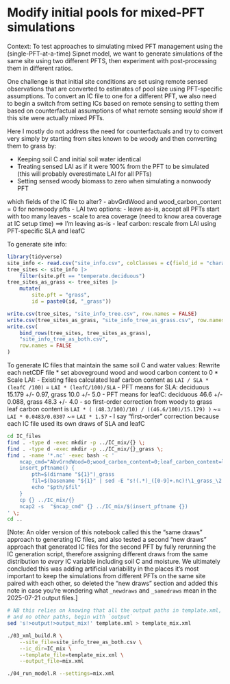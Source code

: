 # Modify initial pools for mixed-PFT simulations

Context: To test approaches to simulating mixed PFT management using the
(single-PFT-at-a-time) Sipnet model, we want to generate simulations of the
same site using two different PFTS, then experiment with post-processing them
in different ratios.

One challenge is that initial site conditions are set using remote sensed
observations that are converted to estimates of pool size using PFT-specific
assumptions. To convert an IC file to one for a different PFT, we also need
to begin a switch from setting ICs based on remote sensing to setting them
based on counterfactual assumptions of what remote sensing _would_ show if
this site were actually mixed PFTs.

Here I mostly do not address the need for counterfactuals and try to convert
very simply by starting from sites known to be woody and then converting them
to grass by:

* Keeping soil C and initial soil water identical
* Treating sensed LAI as if it were 100% from the PFT to be simulated
	(this will probably overestimate LAI for all PFTs)
* Setting sensed woody biomass to zero when simulating a nonwoody PFT

which fields of the IC file to alter?
	- abvGrdWood and wood_carbon_content = 0 for nonwoody pfts
	- LAI two options:
		- leave as-is, accept all PFTs start with too many leaves
		- scale to area coverage (need to know area coverage at IC setup time)
		==> I'm leaving as-is
	- leaf carbon: rescale from LAI using PFT-specific SLA and leafC

To generate site info:

```r
library(tidyverse)
site_info <- read.csv("site_info.csv", colClasses = c(field_id = "character"))
tree_sites <- site_info |>
	filter(site.pft == "temperate.deciduous")
tree_sites_as_grass <- tree_sites |>
	mutate(
		site.pft = "grass",
		id = paste0(id, "_grass"))

write.csv(tree_sites, "site_info_tree.csv", row.names = FALSE)
write.csv(tree_sites_as_grass, "site_info_tree_as_grass.csv", row.names = FALSE)
write.csv(
	bind_rows(tree_sites, tree_sites_as_grass),
	"site_info_tree_as_both.csv",
	row.names = FALSE
)
```

To generate IC files that maintain the same soil C and water values: Rewrite each netCDF file
* set aboveground wood and wood carbon content to 0
* Scale LAI:
	- Existing files calculated leaf carbon content as `LAI / SLA * (leafC /100)` = `LAI * (leafC/100)/SLA`
	- PFT means for SLA: deciduous 15.179 +/- 0.97, grass 10.0 +/- 5.0
	- PFT means for leafC: deciduous 46.6 +/- 0.088, grass 48.3 +/- 4.0
	- so first-order correction from woody to grass leaf carbon content is
		`LAI * ( (48.3/100)/10) / ((46.6/100)/15.179) )`
		~= `LAI * 0.0483/0.0307`
		~= `LAI * 1.57`
	- I say "first-order" correction because each IC file used its own draws of SLA and leafC

```bash
cd IC_files
find . -type d -exec mkdir -p ../IC_mix/{} \;
find . -type d -exec mkdir -p ../IC_mix/{}_grass \;
find . -name '*.nc' -exec bash -c '
	ncap_cmd="AbvGrndWood=0;wood_carbon_content=0;leaf_carbon_content=leaf_carbon_content*1.57"
	insert_pftname() {
		pth=$(dirname "${1}")_grass
		fil=$(basename "${1}" | sed -E "s!(.*)_([0-9]+.nc)!\1_grass_\2!")
		echo "$pth/$fil"
	}
	cp {} ../IC_mix/{}
	ncap2 -s  "$ncap_cmd" {} ../IC_mix/$(insert_pftname {})
' \;
cd ..
```

[Note: An older version of this notebook called this the "same draws" approach to generating IC files, and also tested a second "new draws" approach that generated IC files for the second PFT by fully rerunning the IC generation script, therefore assigning different draws from the same distribution to _every_ IC variable including soil C and moisture. We ultimately concluded this was adding artificial variability in the places it's most important to keep the simulations from different PFTs on the same site paired with each other, so deleted the "new draws" section and added this note in case you're wondering what `_newdraws` and `_samedraws` mean in the 2025-07-21 output files.]

```bash
# NB this relies on knowing that all the output paths in template.xml,
# and no other paths, begin with `output`
sed 's!>output!>output_mix!' template.xml > template_mix.xml

./03_xml_build.R \
	--site_file=site_info_tree_as_both.csv \
	--ic_dir=IC_mix \
	--template_file=template_mix.xml \
	--output_file=mix.xml

./04_run_model.R --settings=mix.xml
```















